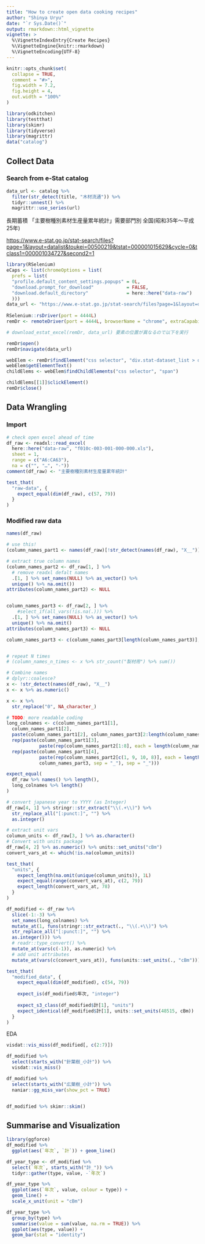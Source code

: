 ```yaml
---
title: "How to create open data cooking recipes"
author: "Shinya Uryu"
date: "`r Sys.Date()`"
output: rmarkdown::html_vignette
vignette: >
  %\VignetteIndexEntry{Create Recipes}
  %\VignetteEngine{knitr::rmarkdown}
  %\VignetteEncoding{UTF-8}
---
```


```r
knitr::opts_chunk$set(
  collapse = TRUE,
  comment = "#>",
  fig.width = 7.2,
  fig.height = 4,
  out.width = "100%"
)
```

```r
library(odkitchen)
library(testthat)
library(skimr)
library(tidyverse)
library(magrittr)
data("catalog")
```

## Collect Data

<!--TODO: flow chart -->

### Search from e-Stat catalog

```r
data_url <- catalog %>% 
  filter(str_detect(title, "木材流通")) %>% 
  tidyr::unnest() %>% 
  magrittr::use_series(url)
```

長期蓄積 「主要樹種別素材生産量累年統計」需要部門別 全国(昭和35年～平成25年) 

<https://www.e-stat.go.jp/stat-search/files?page=1&layout=datalist&toukei=00500219&tstat=000001015629&cycle=0&tclass1=000001034727&second2=1>

```r
library(RSelenium)
eCaps <- list(chromeOptions = list(
  prefs = list(
  "profile.default_content_settings.popups" = 0L,
  "download.prompt_for_download"            = FALSE,
  "download.default_directory"              = here::here("data-raw")
  )))
data_url <- "https://www.e-stat.go.jp/stat-search/files?page=1&layout=datalist&toukei=00500219&tstat=000001015629&cycle=0&tclass1=000001034727&second2=1"
  
RSelenium::rsDriver(port = 4444L)
remDr <- remoteDriver(port = 4444L, browserName = "chrome", extraCapabilities = eCaps)

# download_estat_excel(remDr, data_url) 要素の位置が異なるので以下を実行

remDr$open()
remDr$navigate(data_url)

webElem <- remDr$findElement("css selector", "div.stat-dataset_list > div > article:nth-child(98) > div > ul > li:nth-child(2) > div:nth-child(3) > div:nth-child(4) > div")
webElem$getElementText()
childElems <- webElem$findChildElements("css selector", "span")

childElems[[1]]$clickElement()
remDr$close()
```

## Data Wrangling

### Import

```r
# check open excel ahead of time 
df_raw <- readxl::read_excel(
  here::here("data-raw", "f010c-003-001-000-000.xls"),
  sheet = 1, 
  range = c("A6:CA63"),
  na = c("", "…", "-"))
comment(df_raw) <- "主要樹種別素材生産量累年統計"

test_that(
  "raw-data", {
    expect_equal(dim(df_raw), c(57, 79))
  }
)
```

### Modified raw data

```r
names(df_raw)

# use this!
(column_names_part1 <- names(df_raw)[!str_detect(names(df_raw), "X__")])
```

```r
# extract true column names
(column_names_part2 <- df_raw[1, ] %>% 
  # remove readxl defalt names
  .[1, ] %>% set_names(NULL) %>% as_vector() %>% 
  unique() %>% na.omit())
attributes(column_names_part2) <- NULL


column_names_part3 <- df_raw[2, ] %>% 
    #select_if(all_vars(!is.na(.))) %>% 
  .[1, ] %>% set_names(NULL) %>% as_vector() %>% 
  unique() %>% na.omit()
attributes(column_names_part3) <- NULL

column_names_part3 <- c(column_names_part3[length(column_names_part3)], column_names_part3[1:length(column_names_part3)- 1])


# repeat N times
# (column_names_n_times <- x %>% str_count("製材用") %>% sum())
```

```r
# Combine names
# dplyr::coalesce?
x <- !str_detect(names(df_raw), "X__")
x <- x %>% as.numeric()

x <- x %>% 
  str_replace("0", NA_character_)
```

```r
# TODO: more readable coding 
long_colnames <- c(column_names_part1[1],
  column_names_part1[2],
  paste(column_names_part1[2], column_names_part3[2:length(column_names_part3)], sep = "_"),
  rep(paste(column_names_part1[3], 
            paste(rep(column_names_part2[1:8], each = length(column_names_part3)), column_names_part3, sep = "_"), sep = "_")),
  rep(paste(column_names_part1[4], 
            paste(rep(column_names_part2[c(1, 9, 10, 8)], each = length(column_names_part3)),
            column_names_part3, sep = "_"), sep = "_")))

expect_equal(
  df_raw %>% names() %>% length(),
  long_colnames %>% length()
)
```

```r
# convert japanese year to YYYY (as Integer)
df_raw[4, 1] %>% stringr::str_extract("\\(.+\\)") %>% 
  str_replace_all("[:punct:]", "") %>% 
  as.integer()
```


```r
# extract unit vars
columun_units <- df_raw[3, ] %>% as.character()
# Convert with units package
df_raw[4, 2] %>% as.numeric() %>% units::set_units("cBm")
convert_vars_at <- which(!is.na(columun_units))

test_that(
  "units", {
    expect_length(na.omit(unique(columun_units)), 1L)  
    expect_equal(range(convert_vars_at), c(2, 79))
    expect_length(convert_vars_at, 78)
  }
)
```

```r
df_modified <- df_raw %>% 
  slice(-1:-3) %>% 
  set_names(long_colnames) %>% 
  mutate_at(1, funs(stringr::str_extract(., "\\(.+\\)") %>% 
  str_replace_all("[:punct:]", "") %>% 
  as.integer())) %>% 
  # readr::type_convert() %>% 
  mutate_at(vars(c(-1)), as.numeric) %>% 
  # add unit attributes
  mutate_at(vars(c(convert_vars_at)), funs(units::set_units(., "cBm")))

test_that(
  "modified_data", {
    expect_equal(dim(df_modified), c(54, 79))
    
    expect_is(df_modified$年次, "integer")
    
    expect_s3_class(df_modified$計[1], "units")
    expect_identical(df_modified$計[1], units::set_units(48515, cBm))
  }
)
```

EDA

```r
visdat::vis_miss(df_modified[, c(2:7)])

df_modified %>%
  select(starts_with("針葉樹_小計")) %>%
  visdat::vis_miss()

df_modified %>%
  select(starts_with("広葉樹_小計")) %>%
  naniar::gg_miss_var(show_pct = TRUE)


df_modified %>% skimr::skim()
```

## Summarise and Visualization

```r
library(ggforce)
df_modified %>% 
  ggplot(aes(`年次`, `計`)) + geom_line()
```

```r
df_year_type <- df_modified %>% 
  select(`年次`, starts_with("計_")) %>% 
  tidyr::gather(type, value, -`年次`)

df_year_type %>% 
  ggplot(aes(`年次`, value, colour = type)) + 
  geom_line() +
  scale_x_unit(unit = "cBm")
```

```r
df_year_type %>%
  group_by(type) %>% 
  summarise(value = sum(value, na.rm = TRUE)) %>% 
  ggplot(aes(type, value)) + 
  geom_bar(stat = "identity")
```

